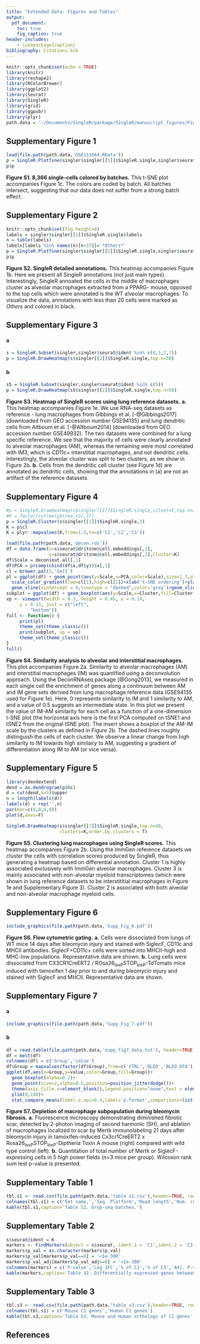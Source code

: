 ```yaml
---
title: "Extended Data: Figures and Tables"
output: 
  pdf_document:
    toc: true
    fig_caption: true
header-includes:
    - \usepackage{caption}
bibliography: Citations.bib
---
```


```r
knitr::opts_chunk$set(echo = TRUE)
library(knitr)
library(reshape2)
library(RColorBrewer)
library(ggplot2)
library(Seurat)
library(SingleR)
library(grid)
library(ggpubr)
library(plyr)
path.data = '~/Documents/SingleR/package/SingleR/manuscript_figures/FiguresData'
```

\captionsetup[table]{labelformat=empty}

## Supplementary Figure 1

```r
load(file.path(path.data,'GSE111664.RData'))
p = SingleR.PlotTsne(singler$singler[[1]]$SingleR.single,singler$seurat@dr$tsne@cell.embeddings,labels=singler$seurat@meta.data$orig.ident,do.letters=F,colors=singler.colors,do.labels = F,dot.size=0.5,alpha=0.35)
p$p
```

**Figure S1. 8,366 single-cells colored by batches.** This t-SNE plot accompanies Figure 1c. The colors are coded by batch. All batches intersect, suggesting that our data does not suffer from a strong batch effect. 

## Supplementary Figure 2
```r
knitr::opts_chunk$set(fig.height=8) 
labels = singler$singler[[1]]$SingleR.single$labels
n = table(labels)
labels[labels %in% names(n)[n<15]]='*Others*'
p = SingleR.PlotTsne(singler$singler[[1]]$SingleR.single,singler$seurat@dr$tsne@cell.embeddings,labels=labels,do.letters=T,colors=c('black',sample(singler.colors)),do.labels = F,dot.size=1.25,alpha=0.35,font.size = 5)
p$p
```

**Figure S2. SingleR detailed annotations.** This heatmap accompanies Figure 1b. Here we present all SingleR annotations (not just main types). Interestingly, SingleR annoated the cells in the middle of macrophages cluster as alveolar macrophages extracted from a PPARG- mouse, opposed to the top cells which were annotated is the WT alveolar macrophages. To visualize the data, annotations with less than 20 cells were marked as *Others* and colored in black.

## Supplementary Figure 3

#### a
\vspace*{-4mm}
```r
s = SingleR.Subset(singler,singler$seurat@ident %in% c(0,1,2,7))
p = SingleR.DrawHeatmap(s$singler[[2]]$SingleR.single,top.n=50)
```

#### b
\vspace*{-4mm}
```r
s5 = SingleR.Subset(singler,singler$seurat@ident %in% c(5))
p = SingleR.DrawHeatmap(s5$singler[[2]]$SingleR.single,top.n=50)
```

**Figure S3. Heatmap of SingleR scores using lung reference datasets.** **a.** This heatmap accompanies Figure 1e. We use RNA-seq datasets as reference - lung macrophages from Gibbings et al. [-@Gibbings2017] (downloaded from GEO accession number GSE94135) and lung dendritic cells from Altboum et al. [-@Altboum2014] (downloaded from GEO accession number GSE49932). The two datasets were combined for a lung specific reference. We see that the majority of cells were clearly annotated to alveolar macrophages (AM), whereas the remaining were most correlated with IM3, which is CD11c+ interstitial macrophages, and not dendritic cells. Interestingly, the alveolar cluster was split to two clusters, as we show in Figure 2b. **b.** Cells from the dendritic cell cluster (see Figure 1d) are annotated as dendritic cells, showing that the annotations in (a) are not an artifact of the reference datasets.

## Supplementary Figure 4
```r
#p = SingleR.DrawHeatmap(s$singler[[1]]$SingleR.single,silent=T,top.n=Inf)
#K = factor(cutree(p$tree_col,3))
p = SingleR.Cluster(s$singler[[1]]$SingleR.single,3)
K = p$cl
K = plyr::mapvalues(K,from=1:3,to=c('C1','C2','C3'))
```
```r
load(file.path(path.data,'decon.rds'))
df = data.frame(x=s$seurat@dr$tsne@cell.embeddings[,1],
                y=s$seurat@dr$tsne@cell.embeddings[,2],Cluster=K)
df$Scale = decon$out.all[,1]
df$PCA = prcomp(cbind(df$x,df$y))$x[,1]
cl = brewer.pal(3,'Set1')
pl = ggplot(df) + geom_point(aes(y=Scale,x=PCA,color=Scale),size=1.7,alpha=0.5)+
  scale_color_gradient(low=cl[1],high=cl[2])+xlab('t-SNE ordering')+ylab('IM-AM similarity')+
  geom_vline(xintercept = 0,linetype = "dashed",color='grey')+geom_vline(xintercept = 25,linetype = "dashed",color='grey')
subplot = ggplot(df) + geom_boxplot(aes(y=Scale,x=Cluster,fill=Cluster),alpha=0.5)+xlab('')+theme(legend.position="none")
vp <- viewport(width = 0.3, height = 0.45, x = 0.14,
     y = 0.13, just = c("left",
         "bottom"))
full <- function() {
     print(pl)
     theme_set(theme_classic())
     print(subplot, vp = vp)
     theme_set(theme_classic())
}
full()
```

**Figure S4. Similarity analysis to alveolar and interstitial macrophages.** This plot accompanies Figure 2a. Similarity to alveolar macrophages (AM) and interstitial macrophages (IM) was quantified using a deconvolution approach. Using the DeconRNAseq package [@Gong2013], we measured in each single cell the enrichment of genes along a continuum between AM and IM gene sets derived from lung macrophage reference data (GSE94135 used for Figure 1e). Here, 0 represents similarity to IM and 1 similarity to AM, and a value of 0.5 suggests an intermediate state. In this plot we present the value of IM-AM similarity for each cell as a function of a one-dimension t-SNE plot (the horizontal axis here is the first PCA computed on tSNE1 and tSNE2 from the original tSNE plot). The insert shows a boxplot of the AM-IM scale by the clusters as defined in Figure 2b. The dashed lines roughly distinguish the cells of each cluster. We observe a linear change from high similarity to IM towards high similairy to AM, suggesting a gradient of differentiation along IM to AM (or vice versa).

\newpage

## Supplementary Figure 5

\hspace{50pt}
```r
library(dendextend)
dend = as.dendrogram(p$hc)
d = cut(dend,h=1)$upper
n = length(labels(d))
labels(d) = rep('',n)
par(mar=c(0,0,0,0))
plot(d,axes=F)
```

\vspace*{-4mm}
```r
SingleR.DrawHeatmap(s$singler[[1]]$SingleR.single,top.n=40,
                    clusters=K,order.by.clusters = T)
```


**Figure S5. Clustering lung macrophages using SingleR scores.** This heatmap accompanies Figure 2b. Using the ImmGen reference datasets we cluster the cells with correlation scores produced by SingleR, thus generating a heatmap based on differential annotation. Cluster 1 is highly associated exclusively with ImmGen alveolar macrophages. Cluster 3 is mainly associated with non-alveolar myeloid transcriptomes (which were shown in lung reference datasets to be interstititial macrophages in Figure 1e and Supplementary Figure 3). Cluster 2 is associated with both alveolar and non-alveolar macrophage myeloid cells.

\newpage

## Supplementary Figure 6

```r
include_graphics(file.path(path.data,'Supp_Fig_6.pdf'))
```

**Figure S6. Flow cytometric gating.** **a.** Cells were dissociated from lungs of WT mice 14 days after bleomycin injury and stained with SiglecF, CD11c and MHCII antibodies. SiglecF+CD11c+ cells were sorted into MHCII-high and MHC-low populations. Representative data are shown. **b.** Lung cells were dissociated from CX3CR1CreERT2 / ROsa26~loxP~STOP~loxP~-TdTomato mice induced with tamoxifen 1 day prior to and during bleomycin injury and stained with SiglecF and MHCII. Representative data are shown.

\newpage

## Supplementary Figure 7

#### a
\vspace*{-4mm}
```r
include_graphics(file.path(path.data,'Supp_Fig_7.pdf'))
```

#### b
\vspace*{-4mm}
```r
df = read.table(file.path(path.data,'supp_fig7_data.txt'), header=TRUE, sep="\t", row.names=NULL, as.is=TRUE)
df = melt(df)
colnames(df) = c('Group','value')
df$Group = mapvalues(factor(df$Group),from=c('CTRL','BLEO','BLEO.DTA'),to=c('Control','Bleomycin','Bleomycin+DTA'))
ggplot(df,aes(x=Group,y=value,color=Group,fill=Group))+
  geom_boxplot(alpha=0.2)+
  geom_point(size=2,alpha=0.5,position=position_jitterdodge())+
  theme(axis.title.x=element_blank(),legend.position="none",text = element_text(size=10))+
  ylim(0,140)+
  stat_compare_means(label.x.npc=0.4,label='p.format',comparisons=list(c('Control','Bleomycin'),c('Bleomycin','Bleomycin+DTA')))+ ylab('# of positive Mertk or SiglecF cells')
```

**Figure S7. Depletion of macrophage subpopulation during bleomycin fibrosis.** **a.** Fluorescence microscopy demonstrating diminished fibrotic scar, detected by 2-photon imaging of second harmonic (SH), and ablation of macrophages localized to scar by Mertk immunolabeling 21 days after bleomycin injury in tamoxifen-induced Cx3cr1CreERT2 x Rosa26~loxP~STOP~loxP~-Diptheria Toxin A mouse (right) compared with wild type control (left). **b.** Quantitation of total number of Mertk or SiglecF-expressing cells in 5 high power fields (n=3 mice per group). Wilcoxon rank sum test p-value is presented.

\newpage

## Supplementary Table 1

```r
tbl.s1 <- read.csv(file.path(path.data,'table s1.csv'),header=TRUE, row.names=NULL, as.is=TRUE)
colnames(tbl.s1) = c('Set name,','Seq. Platform','Read length','Num. reads','Num. alinged reads','Num. cells','Num. >500 genes')
kable(tbl.s1,caption='Table S1. Drop-seq batches.')
```

\newpage

## Supplementary Table 2

```r
s$seurat@ident = K
markers <- FindMarkers(object = s$seurat, ident.1 = 'C1',ident.2 = 'C3', min.pct = 0.33,logfc.threshold = 1)
markers$p_val = as.character(markers$p_val)
markers$p_val[markers$p_val==0] = '<1e-300'
markers$p_val_adj[markers$p_val_adj==0] = '<1e-300'
colnames(markers) = c('P-value','Log 2FC','% of C1','% of C3','Adj. P-value')
kable(markers,caption='Table S2. Differentially expressed genes between C1 and C3.')
```

\newpage

## Supplementary Table 3

```r
tbl.s3 <- read.csv(file.path(path.data,'table_s3.csv'),header=TRUE, row.names=NULL, as.is=TRUE)
colnames(tbl.s1) = c('Mouse C1 genes','Human C1 genes')
kable(tbl.s3,caption='Table S3. Mouse and Human orthologs of C1 genes',row.names=F)
```

\newpage

## References

